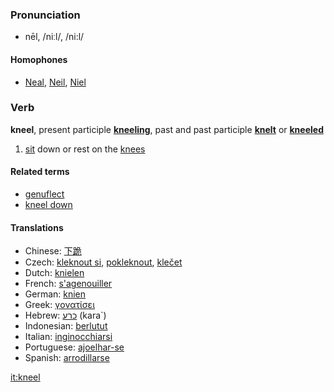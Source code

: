 === Pronunciation ===
*nēl, /niːl/, /ni:l/
==== Homophones ====
*[[Neal]], [[Neil]], [[Niel]]

=== Verb ===
'''kneel''', present participle '''[[kneeling]]''', past and past participle '''[[knelt]]''' or '''[[kneeled]]'''

# [[sit]] down or rest on the [[knee]]s

==== Related terms ====
*[[genuflect]]
*[[kneel down]]

==== Translations ====
*Chinese: [[下跪]]
*Czech: [[kleknout si]], [[pokleknout]], [[klečet]]
*Dutch: [[knielen]]
*French: [[s'agenouiller]]
*German: [[knien]]
*Greek: [[γονατίσει]]
*Hebrew: [[כרע]] (kara`)
*Indonesian: [[lutut|berlutut]]
*Italian: [[inginocchiarsi]]
*Portuguese: [[ajoelhar-se]]
*Spanish: [[arrodillarse]]

[[it:kneel]]